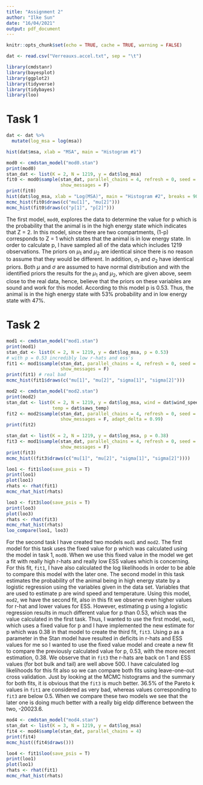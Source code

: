 ```yaml
---
title: "Assignment 2"
author: "Ilke Sun"
date: "16/04/2021"
output: pdf_document
---
```


```r
knitr::opts_chunk$set(echo = TRUE, cache = TRUE, warning = FALSE)

dat <- read.csv("Verreauxs.accel.txt", sep = "\t")

library(cmdstanr)
library(bayesplot)
library(ggplot2)
library(tidyverse)
library(tidybayes)
library(loo)
```

# Task 1

```r
dat <- dat %>% 
  mutate(log_msa = log(msa))

hist(dat$msa, xlab = "MSA", main = "Histogram #1")

mod0 <- cmdstan_model("mod0.stan")
print(mod0)
stan_dat <- list(K = 2, N = 1219, y = dat$log_msa)
fit0 <- mod0$sample(stan_dat, parallel_chains = 4, refresh = 0, seed = 666,
                    show_messages = F)
print(fit0) 
hist(dat$log_msa, xlab = "Log(MSA)", main = "Histogram #2", breaks = 90)
mcmc_hist(fit0$draws(c("mu[1]", "mu[2]")))
mcmc_hist(fit0$draws(c("p[1]", "p[2]")))
```

The first model, `mod0`, explores the data to determine the value for p which is the probability that the animal is in the high energy state which indicates that Z = 2. In this model, since there are two compartments, (1-p) corresponds to Z = 1 which states that the animal is in low energy state. In order to calculate p, I have sampled all of the data which includes 1219 observations. The priors on $\mu_1$ and $\mu_2$ are identical since there is no reason to assume that they would be different. In addition, $\sigma_1$ and $\sigma_2$ have identical priors. Both $\mu$ and $\sigma$ are assumed to have normal distribution and with the identified priors the results for the $\mu_1$ and $\mu_2$, which are given above, seem close to the real data, hence, believe that the priors on these variables are sound and work for this model. According to this model p is 0.53. Thus, the animal is in the high energy state with 53% probability and in low energy state with 47%.

# Task 2

```r
mod1 <- cmdstan_model("mod1.stan")
print(mod1)
stan_dat <- list(K = 2, N = 1219, y = dat$log_msa, p = 0.53) 
# with p = 0.53 incredibly low r-hats and ess's
fit1 <- mod1$sample(stan_dat, parallel_chains = 4, refresh = 0, seed = 666,
                    show_messages = F)
print(fit1) # real bad
mcmc_hist(fit1$draws(c("mu[1]", "mu[2]", "sigma[1]", "sigma[2]")))

mod2 <- cmdstan_model("mod2.stan")
print(mod2)
stan_dat <- list(K = 2, N = 1219, y = dat$log_msa, wind = dat$wind_speed,
                 temp = dat$saws_temp)
fit2 <- mod2$sample(stan_dat, parallel_chains = 4, refresh = 0, seed = 666,
                    show_messages = F, adapt_delta = 0.99)
print(fit2)

stan_dat <- list(K = 2, N = 1219, y = dat$log_msa, p = 0.38)
fit3 <- mod1$sample(stan_dat, parallel_chains = 4, refresh = 0, seed = 666,
                    show_messages = F)
print(fit3)
mcmc_hist((fit3$draws(c("mu[1]", "mu[2]", "sigma[1]", "sigma[2]"))))

loo1 <- fit1$loo(save_psis = T)
print(loo1)
plot(loo1)
rhats <- rhat(fit1)
mcmc_rhat_hist(rhats)

loo3 <- fit3$loo(save_psis = T)
print(loo3)
plot(loo3)
rhats <- rhat(fit3)
mcmc_rhat_hist(rhats)
loo_compare(loo1, loo3)
```

For the second task I have created two models `mod1` and `mod2`. The first model for this task uses the fixed value for p which was calculated using the model in task 1, `mod0`. When we use this fixed value in the model we get a fit with really high r-hats and really low ESS values which is concerning. For this fit, `fit1`, I have also calculated the log likelihoods in order to be able to compare this model with the later one. The second model in this task estimates the probability of the animal being in high energy state by a logistic regression using the variables given in the data set. Variables that are used to estimate p are wind speed and temperature. Using this model, `mod2`, we have the second fit, also in this fit we observe even higher values for r-hat and lower values for ESS. However, estimating p using a logistic regression results in much different value for p than 0.53, which was the value calculated in the first task. Thus, I wanted to use the first model, `mod1`, which uses a fixed value for p and I have implemented the new estimate for p which was 0.38 in that model to create the third fit, `fit3`. Using p as a parameter in the Stan model have resulted in deficits in r-hats and ESS values for me so I wanted to use the fixed value model and create a new fit to compare the previously calculated value for p, 0.53, with the more recent estimation, 0.38. We observe that in `fit3` the r-hats are back on 1 and ESS values (for bot bulk and tail) are well above 500. I have calculated log likelihoods for this fit also so we can compare both fits using leave-one-out cross validation. Just by looking at the MCMC histograms and the summary for both fits, it is obvious that the `fit3` is much better. 36.5% of the Pareto k values in `fit1` are considered as very bad, whereas values corresponding to `fit3` are below 0.5. When we compare these two models we see that the later one is doing much better with a really big eldp difference between the two, -20023.6.


```r
mod4 <- cmdstan_model("mod4.stan")
stan_dat <- list(K = 3, N = 1219, y = dat$log_msa)
fit4 <- mod4$sample(stan_dat, parallel_chains = 4)
print(fit4)
mcmc_hist((fit4$draws()))

loo4 <- fit1$loo(save_psis = T)
print(loo1)
plot(loo1)
rhats <- rhat(fit1)
mcmc_rhat_hist(rhats)
```

